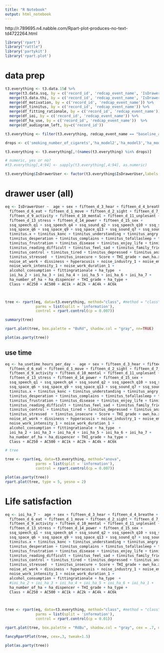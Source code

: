 ```yaml
---
title: "R Notebook"
output: html_notebook
---
```

http://r.789695.n4.nabble.com/Rpart-plot-produces-no-text-td4722264.html


```r
library('rpart')
library("rattle") 
library('partykit')
library('rpart.plot')
```


# data prep
```r
t3.everything <- t3.data.15d %>% 
  merge(t3.data.ssq, by = c('record_id', 'redcap_event_name', 'IsDrawerUser')) %>%
  merge(t3.data.thi, by = c('record_id', 'redcap_event_name', 'IsDrawerUser')) %>% 
  merge(df_motivation, by = c('record_id', 'redcap_event_name')) %>%
  merge(df_tinnitus, by = c('record_id', 'redcap_event_name')) %>% 
  merge(df_fitting_rationale, by = c('record_id', 'redcap_event_name')) %>% 
  merge(df_ioi, by = c('record_id', 'redcap_event_name')) %>% 
  merge(df_ha_use, by = c('record_id', 'redcap_event_name'))  %>%
  merge(df_audiogram_left, by=c('record_id'))

t3.everything <- filter(t3.everything, redcap_event_name == "baseline_arm_1")

drops <- c('smoking_number_of_cigarets','ha_model2','ha_model3','ha_model4','ha_model5','ha_model6','ha_model7','ha_type_mm_complete','redcap_event_name.y','ioiha_dk_complete','redcap_event_name.y','redcap_event_name.x.1','IsT1DrawerUser','tinnitus.y', 'ha_manufactor.x', 'ha_manufactor.x', 'motivation_line_1_ver2', 'motivation_line_2_ver2', 'ha_usetime', 'ha_manufactor.y')

t3.everything <- t3.everything[,!(names(t3.everything) %in% drops)]

# numeric, yes or no?
#t3.everything[,4:94] <- sapply(t3.everything[,4:94], as.numeric)

t3.everything$IsDrawerUser <- factor(t3.everything$IsDrawerUser,labels = c('!D','D'))
```

# drawer user (all)
```r
eq <- IsDrawerUser ~  age + sex + fifteen_d_3_hear + fifteen_d_4_breathe + fifteen_d_5_sleep + 
  fifteen_d_6_eat + fifteen_d_1_move + fifteen_d_2_sight + fifteen_d_7_speak + fifteen_d_8_pee +
  fifteen_d_9_activity + fifteen_d_10_mental + fifteen_d_11_unplesant + fifteen_d_12_depression +
  fifteen_d_13_stress + fifteen_d_14_power + fifteen_d_15_sex + 
  ssq_speech_q1 + ssq_speech_q4 + ssq_sound_q2 + ssq_speech_q10 + ssq_speech_q11 + ssq_speech_q12 +
  ssq_space_q6 + ssq_space_q9 + ssq_space_q13 + ssq_sound_q7 + ssq_sound_q9 + ssq_sound_q14 +  
  tinnitus.x + tinnitus_konc + tinnitus_understanding + tinnitus_angry + tinnitus_confusion +
  tinnitus_desperation + tinnitus_complains + tinnitus_tofallasleep + tinnitus_escape + tinnitus_social_act +
  tinnitus_frustration + tinnitus_disease + tinnitus_enjoy_life + tinnitus_work_ability + tinnitus_irritable +
  tinnitus_reading_difficult + tinnitus_feel_sad + tinnitus_family_friends + tinnitus_attention +
  tinnitus_control + tinnitus_tired + tinnitus_depressed + tinnitus_anxious_scared +  tinnitus_manage +
  tinnitus_stressed  + tinnitus_insecure + Score + THI_grade + own_ha.x + 
  noise_at_work + dissiness + hyperacusis + noise_industry_1 + noise_employment_yrs_2 + noise_type_1 +
  noise_work_intensity_1 + noise_work_duration_1 + 
  alcohol_consumption + fittingrationale + ha_type  +
  ioi_ha_2 + ioi_ha_3 + ioi_ha_4 + ioi_ha_5 + ioi_ha_6 + ioi_ha_7 + 
  ha_number_of_ha + ha_dispencer + THI_grade + ha_type + 
  Class + AC250 + AC500 + AC1k + AC2k + AC4k + AC6k
  


tree <- rpart(eq, data=t3.everything, method="class", #method = "class"
              parms = list(split = 'information'), 
              control = rpart.control(cp = 0.007)) 

summary(tree)

rpart.plot(tree, box.palette = "BuRd", shadow.col = "gray", nn=TRUE)

plot(as.party(tree)) 

```

## use time
```r
eq <- ha_usetime_hours_per_day ~  age + sex + fifteen_d_3_hear + fifteen_d_4_breathe + fifteen_d_5_sleep + 
  fifteen_d_6_eat + fifteen_d_1_move + fifteen_d_2_sight + fifteen_d_7_speak + fifteen_d_8_pee +
  fifteen_d_9_activity + fifteen_d_10_mental + fifteen_d_11_unplesant + fifteen_d_12_depression +
  fifteen_d_13_stress + fifteen_d_14_power + fifteen_d_15_sex + 
  ssq_speech_q1 + ssq_speech_q4 + ssq_sound_q2 + ssq_speech_q10 + ssq_speech_q11 + ssq_speech_q12 +
  ssq_space_q6 + ssq_space_q9 + ssq_space_q13 + ssq_sound_q7 + ssq_sound_q9 + ssq_sound_q14 +  
  tinnitus.x + tinnitus_konc + tinnitus_understanding + tinnitus_angry + tinnitus_confusion +
  tinnitus_desperation + tinnitus_complains + tinnitus_tofallasleep + tinnitus_escape + tinnitus_social_act +
  tinnitus_frustration + tinnitus_disease + tinnitus_enjoy_life + tinnitus_work_ability + tinnitus_irritable +
  tinnitus_reading_difficult + tinnitus_feel_sad + tinnitus_family_friends + tinnitus_attention +
  tinnitus_control + tinnitus_tired + tinnitus_depressed + tinnitus_anxious_scared +  tinnitus_manage +
  tinnitus_stressed  + tinnitus_insecure + Score + THI_grade + own_ha.x + 
  noise_at_work + dissiness + hyperacusis + noise_industry_1 + noise_employment_yrs_2 + noise_type_1 +
  noise_work_intensity_1 + noise_work_duration_1 + 
  alcohol_consumption + fittingrationale + ha_type  +
  ioi_ha_2 + ioi_ha_3 + ioi_ha_4 + ioi_ha_5 + ioi_ha_6 + ioi_ha_7 + 
  ha_number_of_ha + ha_dispencer + THI_grade + ha_type + 
  Class + AC250 + AC500 + AC1k + AC2k + AC4k + AC6k

# tree

tree <- rpart(eq, data=t3.everything, method="anova", 
              parms = list(split = 'information'), 
              control = rpart.control(cp = 0.007)) 

plot(as.party(tree))
rpart.plot(tree, type = 5, yesno = 2)
```

# Life satisfaction

```r
eq <- ioi_ha_7 ~  age + sex + fifteen_d_3_hear + fifteen_d_4_breathe + fifteen_d_5_sleep + 
  fifteen_d_6_eat + fifteen_d_1_move + fifteen_d_2_sight + fifteen_d_7_speak + fifteen_d_8_pee +
  fifteen_d_9_activity + fifteen_d_10_mental + fifteen_d_11_unplesant + fifteen_d_12_depression +
  fifteen_d_13_stress + fifteen_d_14_power + fifteen_d_15_sex + 
  ssq_speech_q1 + ssq_speech_q4 + ssq_sound_q2 + ssq_speech_q10 + ssq_speech_q11 + ssq_speech_q12 +
  ssq_space_q6 + ssq_space_q9 + ssq_space_q13 + ssq_sound_q7 + ssq_sound_q9 + ssq_sound_q14 +  
  tinnitus.x + tinnitus_konc + tinnitus_understanding + tinnitus_angry + tinnitus_confusion +
  tinnitus_desperation + tinnitus_complains + tinnitus_tofallasleep + tinnitus_escape + tinnitus_social_act +
  tinnitus_frustration + tinnitus_disease + tinnitus_enjoy_life + tinnitus_work_ability + tinnitus_irritable +
  tinnitus_reading_difficult + tinnitus_feel_sad + tinnitus_family_friends + tinnitus_attention +
  tinnitus_control + tinnitus_tired + tinnitus_depressed + tinnitus_anxious_scared +  tinnitus_manage +
  tinnitus_stressed  + tinnitus_insecure + Score + THI_grade + own_ha.x + 
  noise_at_work + dissiness + hyperacusis + noise_industry_1 + noise_employment_yrs_2 + noise_type_1 +
  noise_work_intensity_1 + noise_work_duration_1 + 
  alcohol_consumption + fittingrationale + ha_type  +
  #ioi_ha_2 + ioi_ha_3 + ioi_ha_4 + ioi_ha_5 + ioi_ha_6 + ioi_ha_1 +
  ha_number_of_ha + ha_dispencer + THI_grade + ha_type + 
  Class + AC250 + AC500 + AC1k + AC2k + AC4k + AC6k
  


tree <- rpart(eq, data=t3.everything, method="class", #method = "class"
              parms = list(split = 'information'), 
              control = rpart.control(cp = 0.01)) 

rpart.plot(tree, box.palette = "RdBu", shadow.col = "gray", cex = .7, nn.font=20)

fancyRpartPlot(tree, cex=.3, tweak=1.5)

plot(as.party(tree)) 
```


